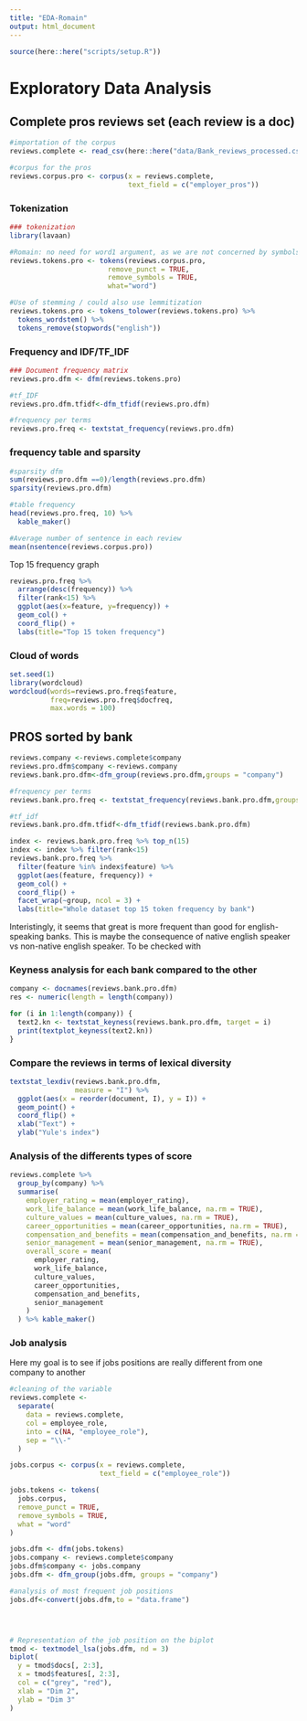 ```yaml
---
title: "EDA-Romain"
output: html_document
---
```


```r
source(here::here("scripts/setup.R"))
```

# Exploratory Data Analysis

## Complete pros reviews set (each review is a doc)


```r
#importation of the corpus
reviews.complete <- read_csv(here::here("data/Bank_reviews_processed.csv"))

#corpus for the pros
reviews.corpus.pro <- corpus(x = reviews.complete,
                             text_field = c("employer_pros"))

```

### Tokenization
```r
### tokenization
library(lavaan)

#Romain: no need for word1 argument, as we are not concerned by symbols or whatever.
reviews.tokens.pro <- tokens(reviews.corpus.pro, 
                        remove_punct = TRUE, 
                        remove_symbols = TRUE, 
                        what="word")

#Use of stemming / could also use lemmitization
reviews.tokens.pro <- tokens_tolower(reviews.tokens.pro) %>% 
  tokens_wordstem() %>%
  tokens_remove(stopwords("english"))
```

### Frequency and IDF/TF_IDF
```r
### Document frequency matrix
reviews.pro.dfm <- dfm(reviews.tokens.pro)

#tf_IDF
reviews.pro.dfm.tfidf<-dfm_tfidf(reviews.pro.dfm)

#frequency per terms 
reviews.pro.freq <- textstat_frequency(reviews.pro.dfm)
```

### frequency table and sparsity
```r
#sparsity dfm
sum(reviews.pro.dfm ==0)/length(reviews.pro.dfm)
sparsity(reviews.pro.dfm)

#table frequency
head(reviews.pro.freq, 10) %>%
  kable_maker()

#Average number of sentence in each review
mean(nsentence(reviews.corpus.pro))
```


Top 15 frequency graph
```r
reviews.pro.freq %>%
  arrange(desc(frequency)) %>%
  filter(rank<15) %>% 
  ggplot(aes(x=feature, y=frequency)) + 
  geom_col() + 
  coord_flip() +
  labs(title="Top 15 token frequency")
```

### Cloud of words
```r
set.seed(1)
library(wordcloud)
wordcloud(words=reviews.pro.freq$feature,
          freq=reviews.pro.freq$docfreq,
          max.words = 100) 
```

## PROS sorted by bank
```r
reviews.company <-reviews.complete$company
reviews.pro.dfm$company <-reviews.company
reviews.bank.pro.dfm<-dfm_group(reviews.pro.dfm,groups = "company")

#frequency per terms
reviews.bank.pro.freq <- textstat_frequency(reviews.bank.pro.dfm,groups = "company")

#tf_idf
reviews.bank.pro.dfm.tfidf<-dfm_tfidf(reviews.bank.pro.dfm)

index <- reviews.bank.pro.freq %>% top_n(15)
index <- index %>% filter(rank<15)
reviews.bank.pro.freq %>% 
  filter(feature %in% index$feature) %>% 
  ggplot(aes(feature, frequency)) + 
  geom_col() + 
  coord_flip() +
  facet_wrap(~group, ncol = 3) +
  labs(title="Whole dataset top 15 token frequency by bank")
```
Interistingly, it seems that great is more frequent than good for english-speaking banks. This is maybe the consequence of native english speaker vs non-native english speaker. To be checked with


### Keyness analysis for each bank compared to the other
```r
company <- docnames(reviews.bank.pro.dfm)
res <- numeric(length = length(company))

for (i in 1:length(company)) {
  text2.kn <- textstat_keyness(reviews.bank.pro.dfm, target = i)
  print(textplot_keyness(text2.kn))
}
```


### Compare the reviews in terms of lexical diversity
```r
textstat_lexdiv(reviews.bank.pro.dfm,
                measure = "I") %>%
  ggplot(aes(x = reorder(document, I), y = I)) +
  geom_point() +
  coord_flip() +
  xlab("Text") +
  ylab("Yule's index")
```

### Analysis of the differents types of score
```r
reviews.complete %>%
  group_by(company) %>%
  summarise(
    employer_rating = mean(employer_rating),
    work_life_balance = mean(work_life_balance, na.rm = TRUE),
    culture_values = mean(culture_values, na.rm = TRUE),
    career_opportunities = mean(career_opportunities, na.rm = TRUE),
    compensation_and_benefits = mean(compensation_and_benefits, na.rm = TRUE),
    senior_management = mean(senior_management, na.rm = TRUE),
    overall_score = mean(
      employer_rating,
      work_life_balance,
      culture_values,
      career_opportunities,
      compensation_and_benefits,
      senior_management
    )
  ) %>% kable_maker()
```

### Job analysis
Here my goal is to see if jobs positions are really different from one company to another
```r
#cleaning of the variable
reviews.complete <-
  separate(
    data = reviews.complete,
    col = employee_role,
    into = c(NA, "employee_role"),
    sep = "\\-"
  )

jobs.corpus <- corpus(x = reviews.complete,
                      text_field = c("employee_role"))

jobs.tokens <- tokens(
  jobs.corpus,
  remove_punct = TRUE,
  remove_symbols = TRUE,
  what = "word"
)

jobs.dfm <- dfm(jobs.tokens)
jobs.company <- reviews.complete$company
jobs.dfm$company <- jobs.company
jobs.dfm <- dfm_group(jobs.dfm, groups = "company")

#analysis of most frequent job positions
jobs.df<-convert(jobs.dfm,to = "data.frame")




# Representation of the job position on the biplot
tmod <- textmodel_lsa(jobs.dfm, nd = 3)
biplot(
  y = tmod$docs[, 2:3],
  x = tmod$features[, 2:3],
  col = c("grey", "red"),
  xlab = "Dim 2",
  ylab = "Dim 3"
)

```


